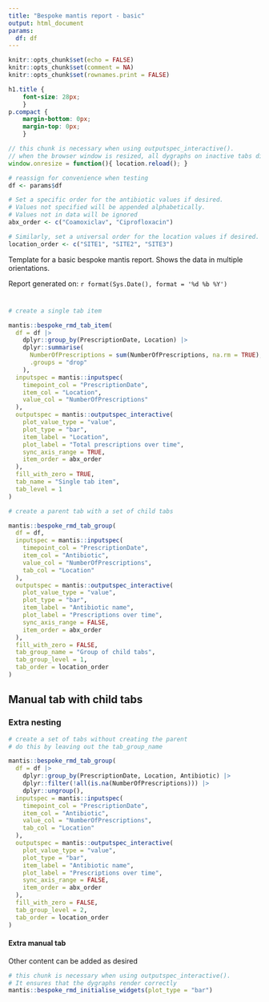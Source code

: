```yaml
---
title: "Bespoke mantis report - basic"
output: html_document
params:
  df: df
---
```


```r
knitr::opts_chunk$set(echo = FALSE)
knitr::opts_chunk$set(comment = NA)
knitr::opts_chunk$set(rownames.print = FALSE)
```

```css
h1.title {
	font-size: 28px;
	}
p.compact {
	margin-bottom: 0px;
	margin-top: 0px;
	}
```

```js
// this chunk is necessary when using outputspec_interactive(). 
// when the browser window is resized, all dygraphs on inactive tabs disappear. Reload page to redraw them all.
window.onresize = function(){ location.reload(); }
```

```r

# reassign for convenience when testing
df <- params$df

# Set a specific order for the antibiotic values if desired. 
# Values not specified will be appended alphabetically.
# Values not in data will be ignored
abx_order <- c("Coamoxiclav", "Ciprofloxacin")

# Similarly, set a universal order for the location values if desired.
location_order <- c("SITE1", "SITE2", "SITE3")

```

<p>
Template for a basic bespoke mantis report. Shows the data in multiple orientations.
</p>

<p>
Report generated on: `r format(Sys.Date(), format = '%d %b %Y')`
</p>

<!-- initialise a tabset at the top level, otherwise tabs generated below will not render -->
# {.tabset .tabset-pills}


```r
# create a single tab item

mantis::bespoke_rmd_tab_item(
  df = df |>
    dplyr::group_by(PrescriptionDate, Location) |>
    dplyr::summarise(
      NumberOfPrescriptions = sum(NumberOfPrescriptions, na.rm = TRUE),
      .groups = "drop"
    ),
  inputspec = mantis::inputspec(
    timepoint_col = "PrescriptionDate",
    item_col = "Location",
    value_col = "NumberOfPrescriptions"
  ),
  outputspec = mantis::outputspec_interactive(
    plot_value_type = "value",
    plot_type = "bar",
    item_label = "Location",
    plot_label = "Total prescriptions over time",
    sync_axis_range = TRUE,
    item_order = abx_order
  ),
  fill_with_zero = TRUE,
  tab_name = "Single tab item",
  tab_level = 1
)

```

```r
# create a parent tab with a set of child tabs

mantis::bespoke_rmd_tab_group(
  df = df,
  inputspec = mantis::inputspec(
    timepoint_col = "PrescriptionDate",
    item_col = "Antibiotic",
    value_col = "NumberOfPrescriptions",
    tab_col = "Location"
  ),
  outputspec = mantis::outputspec_interactive(
    plot_value_type = "value",
    plot_type = "bar",
    item_label = "Antibiotic name",
    plot_label = "Prescriptions over time",
    sync_axis_range = FALSE,
    item_order = abx_order
  ),
  fill_with_zero = FALSE,
  tab_group_name = "Group of child tabs",
  tab_group_level = 1,
  tab_order = location_order
)

```


<!-- specify a tabset at each manually-added level that expects child tabs, otherwise child tabs will not render -->
## Manual tab with child tabs {.tabset .tabset-pills}

### Extra nesting {.tabset .tabset-pills}

```r
# create a set of tabs without creating the parent
# do this by leaving out the tab_group_name

mantis::bespoke_rmd_tab_group(
  df = df |>
    dplyr::group_by(PrescriptionDate, Location, Antibiotic) |>
    dplyr::filter(!all(is.na(NumberOfPrescriptions))) |>
    dplyr::ungroup(),
  inputspec = mantis::inputspec(
    timepoint_col = "PrescriptionDate",
    item_col = "Antibiotic",
    value_col = "NumberOfPrescriptions",
    tab_col = "Location"
  ),
  outputspec = mantis::outputspec_interactive(
    plot_value_type = "value",
    plot_type = "bar",
    item_label = "Antibiotic name",
    plot_label = "Prescriptions over time",
    sync_axis_range = FALSE,
    item_order = abx_order
  ),
  fill_with_zero = FALSE,
  tab_group_level = 2,
  tab_order = location_order
)

```

#### Extra manual tab

Other content can be added as desired

```r
# this chunk is necessary when using outputspec_interactive(). 
# It ensures that the dygraphs render correctly
mantis::bespoke_rmd_initialise_widgets(plot_type = "bar")
```

